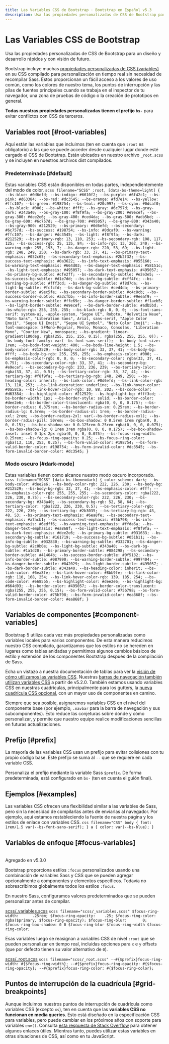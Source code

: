 ```yaml
---
title: Las Variables CSS de Bootstrap · Bootstrap en Español v5.3
description: Usa las propiedades personalizadas de CSS de Bootstrap para un diseño y desarrollo rápidos y con visión de futuro.
---
```


# Las Variables CSS de Bootstrap

Usa las propiedades personalizadas de CSS de Bootstrap para un diseño y desarrollo rápidos y con visión de futuro.

<MainBanner />

Bootstrap incluye muchas [propiedades personalizadas de CSS (variables)](https://developer.mozilla.org/en-US/docs/Web/CSS/Using_CSS_custom_properties) en su CSS compilado para personalización en tiempo real sin necesidad de recompilar Sass. Estos proporcionan un fácil acceso a los valores de uso común, como los colores de nuestro tema, los puntos de interrupción y las pilas de fuentes principales cuando se trabaja en el inspector de tu navegador, una zona de pruebas de código o la creación de prototipos en general.

**Todas nuestras propiedades personalizadas tienen el prefijo `bs-`** para evitar conflictos con CSS de terceros.

Variables root [#root-variables]
---------------------------------

Aquí están las variables que incluimos (ten en cuenta que `:root` es obligatorio) a las que se puede acceder desde cualquier lugar donde esté cargado el CSS de Bootstrap. Están ubicados en nuestro archivo `_root.scss` y se incluyen en nuestros archivos dist compilados.

### Predeterminado [#default]

Estas variables CSS están disponibles en todas partes, independientemente del modo de color.
    ```scss filename="SCSS"
    :root,
    [data-bs-theme=light] {
      --bs-blue: #0d6efd;
      --bs-indigo: #6610f2;
      --bs-purple: #6f42c1;
      --bs-pink: #d63384;
      --bs-red: #dc3545;
      --bs-orange: #fd7e14;
      --bs-yellow: #ffc107;
      --bs-green: #198754;
      --bs-teal: #20c997;
      --bs-cyan: #0dcaf0;
      --bs-black: #000;
      --bs-white: #fff;
      --bs-gray: #6c757d;
      --bs-gray-dark: #343a40;
      --bs-gray-100: #f8f9fa;
      --bs-gray-200: #e9ecef;
      --bs-gray-300: #dee2e6;
      --bs-gray-400: #ced4da;
      --bs-gray-500: #adb5bd;
      --bs-gray-600: #6c757d;
      --bs-gray-700: #495057;
      --bs-gray-800: #343a40;
      --bs-gray-900: #212529;
      --bs-primary: #0d6efd;
      --bs-secondary: #6c757d;
      --bs-success: #198754;
      --bs-info: #0dcaf0;
      --bs-warning: #ffc107;
      --bs-danger: #dc3545;
      --bs-light: #f8f9fa;
      --bs-dark: #212529;
      --bs-primary-rgb: 13, 110, 253;
      --bs-secondary-rgb: 108, 117, 125;
      --bs-success-rgb: 25, 135, 84;
      --bs-info-rgb: 13, 202, 240;
      --bs-warning-rgb: 255, 193, 7;
      --bs-danger-rgb: 220, 53, 69;
      --bs-light-rgb: 248, 249, 250;
      --bs-dark-rgb: 33, 37, 41;
      --bs-primary-text-emphasis: #052c65;
      --bs-secondary-text-emphasis: #2b2f32;
      --bs-success-text-emphasis: #0a3622;
      --bs-info-text-emphasis: #055160;
      --bs-warning-text-emphasis: #664d03;
      --bs-danger-text-emphasis: #58151c;
      --bs-light-text-emphasis: #495057;
      --bs-dark-text-emphasis: #495057;
      --bs-primary-bg-subtle: #cfe2ff;
      --bs-secondary-bg-subtle: #e2e3e5;
      --bs-success-bg-subtle: #d1e7dd;
      --bs-info-bg-subtle: #cff4fc;
      --bs-warning-bg-subtle: #fff3cd;
      --bs-danger-bg-subtle: #f8d7da;
      --bs-light-bg-subtle: #fcfcfd;
      --bs-dark-bg-subtle: #ced4da;
      --bs-primary-border-subtle: #9ec5fe;
      --bs-secondary-border-subtle: #c4c8cb;
      --bs-success-border-subtle: #a3cfbb;
      --bs-info-border-subtle: #9eeaf9;
      --bs-warning-border-subtle: #ffe69c;
      --bs-danger-border-subtle: #f1aeb5;
      --bs-light-border-subtle: #e9ecef;
      --bs-dark-border-subtle: #adb5bd;
      --bs-white-rgb: 255, 255, 255;
      --bs-black-rgb: 0, 0, 0;
      --bs-font-sans-serif: system-ui, -apple-system, "Segoe UI", Roboto, "Helvetica Neue", "Noto Sans", "Liberation Sans", Arial, sans-serif, "Apple Color Emoji", "Segoe UI Emoji", "Segoe UI Symbol", "Noto Color Emoji";
      --bs-font-monospace: SFMono-Regular, Menlo, Monaco, Consolas, "Liberation Mono", "Courier New", monospace;
      --bs-gradient: linear-gradient(180deg, rgba(255, 255, 255, 0.15), rgba(255, 255, 255, 0));
      --bs-body-font-family: var(--bs-font-sans-serif);
      --bs-body-font-size: 1rem;
      --bs-body-font-weight: 400;
      --bs-body-line-height: 1.5;
      --bs-body-color: #212529;
      --bs-body-color-rgb: 33, 37, 41;
      --bs-body-bg: #fff;
      --bs-body-bg-rgb: 255, 255, 255;
      --bs-emphasis-color: #000;
      --bs-emphasis-color-rgb: 0, 0, 0;
      --bs-secondary-color: rgba(33, 37, 41, 0.75);
      --bs-secondary-color-rgb: 33, 37, 41;
      --bs-secondary-bg: #e9ecef;
      --bs-secondary-bg-rgb: 233, 236, 239;
      --bs-tertiary-color: rgba(33, 37, 41, 0.5);
      --bs-tertiary-color-rgb: 33, 37, 41;
      --bs-tertiary-bg: #f8f9fa;
      --bs-tertiary-bg-rgb: 248, 249, 250;
      --bs-heading-color: inherit;
      --bs-link-color: #0d6efd;
      --bs-link-color-rgb: 13, 110, 253;
      --bs-link-decoration: underline;
      --bs-link-hover-color: #0a58ca;
      --bs-link-hover-color-rgb: 10, 88, 202;
      --bs-code-color: #d63384;
      --bs-highlight-color: #212529;
      --bs-highlight-bg: #fff3cd;
      --bs-border-width: 1px;
      --bs-border-style: solid;
      --bs-border-color: #dee2e6;
      --bs-border-color-translucent: rgba(0, 0, 0, 0.175);
      --bs-border-radius: 0.375rem;
      --bs-border-radius-sm: 0.25rem;
      --bs-border-radius-lg: 0.5rem;
      --bs-border-radius-xl: 1rem;
      --bs-border-radius-xxl: 2rem;
      --bs-border-radius-2xl: var(--bs-border-radius-xxl);
      --bs-border-radius-pill: 50rem;
      --bs-box-shadow: 0 0.5rem 1rem rgba(0, 0, 0, 0.15);
      --bs-box-shadow-sm: 0 0.125rem 0.25rem rgba(0, 0, 0, 0.075);
      --bs-box-shadow-lg: 0 1rem 3rem rgba(0, 0, 0, 0.175);
      --bs-box-shadow-inset: inset 0 1px 2px rgba(0, 0, 0, 0.075);
      --bs-focus-ring-width: 0.25rem;
      --bs-focus-ring-opacity: 0.25;
      --bs-focus-ring-color: rgba(13, 110, 253, 0.25);
      --bs-form-valid-color: #198754;
      --bs-form-valid-border-color: #198754;
      --bs-form-invalid-color: #dc3545;
      --bs-form-invalid-border-color: #dc3545;
    }
    ```

### Modo oscuro [#dark-mode]

Estas variables tienen como alcance nuestro modo oscuro incorporado.
    ```scss filename="SCSS"
    [data-bs-theme=dark] {
      color-scheme: dark;
      --bs-body-color: #dee2e6;
      --bs-body-color-rgb: 222, 226, 230;
      --bs-body-bg: #212529;
      --bs-body-bg-rgb: 33, 37, 41;
      --bs-emphasis-color: #fff;
      --bs-emphasis-color-rgb: 255, 255, 255;
      --bs-secondary-color: rgba(222, 226, 230, 0.75);
      --bs-secondary-color-rgb: 222, 226, 230;
      --bs-secondary-bg: #343a40;
      --bs-secondary-bg-rgb: 52, 58, 64;
      --bs-tertiary-color: rgba(222, 226, 230, 0.5);
      --bs-tertiary-color-rgb: 222, 226, 230;
      --bs-tertiary-bg: #2b3035;
      --bs-tertiary-bg-rgb: 43, 48, 53;
      --bs-primary-text-emphasis: #6ea8fe;
      --bs-secondary-text-emphasis: #a7acb1;
      --bs-success-text-emphasis: #75b798;
      --bs-info-text-emphasis: #6edff6;
      --bs-warning-text-emphasis: #ffda6a;
      --bs-danger-text-emphasis: #ea868f;
      --bs-light-text-emphasis: #f8f9fa;
      --bs-dark-text-emphasis: #dee2e6;
      --bs-primary-bg-subtle: #031633;
      --bs-secondary-bg-subtle: #161719;
      --bs-success-bg-subtle: #051b11;
      --bs-info-bg-subtle: #032830;
      --bs-warning-bg-subtle: #332701;
      --bs-danger-bg-subtle: #2c0b0e;
      --bs-light-bg-subtle: #343a40;
      --bs-dark-bg-subtle: #1a1d20;
      --bs-primary-border-subtle: #084298;
      --bs-secondary-border-subtle: #41464b;
      --bs-success-border-subtle: #0f5132;
      --bs-info-border-subtle: #087990;
      --bs-warning-border-subtle: #997404;
      --bs-danger-border-subtle: #842029;
      --bs-light-border-subtle: #495057;
      --bs-dark-border-subtle: #343a40;
      --bs-heading-color: inherit;
      --bs-link-color: #6ea8fe;
      --bs-link-hover-color: #8bb9fe;
      --bs-link-color-rgb: 110, 168, 254;
      --bs-link-hover-color-rgb: 139, 185, 254;
      --bs-code-color: #e685b5;
      --bs-highlight-color: #dee2e6;
      --bs-highlight-bg: #664d03;
      --bs-border-color: #495057;
      --bs-border-color-translucent: rgba(255, 255, 255, 0.15);
      --bs-form-valid-color: #75b798;
      --bs-form-valid-border-color: #75b798;
      --bs-form-invalid-color: #ea868f;
      --bs-form-invalid-border-color: #ea868f;
    }
    ```

Variables de componentes [#component-variables]
------------------------------------------------

Bootstrap 5 utiliza cada vez más propiedades personalizadas como variables locales para varios componentes. De esta manera reducimos nuestro CSS compilado, garantizamos que los estilos no se hereden en lugares como tablas anidadas y permitimos algunos cambios básicos de estilo y extensión de los componentes Bootstrap después de la compilación de Sass.

Echa un vistazo a nuestra documentación de tablas para ver la [visión de cómo utilizamos las variables CSS](/bootstrap/5.3/content/tables/#how-do-the-variants-and-accented-tables-work). Nuestras [barras de navegación también utilizan variables CSS](/bootstrap/5.3/components/navbar/#css) a partir de v5.2.0. También estamos usando variables CSS en nuestras cuadrículas, principalmente para los gutters, la [nueva cuadrícula CSS opcional](/bootstrap/5.3/layout/css-grid), con un mayor uso de componentes en camino.

<ContentSuggestion />

Siempre que sea posible, asignaremos variables CSS en el nivel del componente base (por ejemplo, `.navbar` para la barra de navegación y sus subcomponentes). Esto reduce las conjeturas sobre dónde y cómo personalizar, y permite que nuestro equipo realice modificaciones sencillas en futuras actualizaciones.

Prefijo [#prefix]
------------------

La mayoría de las variables CSS usan un prefijo para evitar colisiones con tu propio código base. Este prefijo se suma al `--` que se requiere en cada variable CSS.

Personaliza el prefijo mediante la variable Sass `$prefix`. De forma predeterminada, está configurado en `bs-` (ten en cuenta el guión final).

Ejemplos [#examples]
---------------------

Las variables CSS ofrecen una flexibilidad similar a las variables de Sass, pero sin la necesidad de compilarlas antes de enviarlas al navegador. Por ejemplo, aquí estamos restableciendo la fuente de nuestra página y los estilos de enlace con variables CSS.
    ```css filename="CSS"
    body {
      font: 1rem/1.5 var(--bs-font-sans-serif);
    }
    a {
      color: var(--bs-blue);
    }
    ```

Variables de enfoque [#focus-variables]
----------------------------------------
<br/>
<span className="py-1 px-3 text-green-700 border border-green-700 rounded-md">Agregado en v5.3.0</span>

Bootstrap proporciona estilos `:focus` personalizados usando una combinación de variables Sass y CSS que se pueden agregar opcionalmente a componentes y elementos específicos. Todavía no sobrescribimos globalmente todos los estilos `:focus`.

En nuestro Sass, configuramos valores predeterminados que se pueden personalizar antes de compilar.

[scss/_variables.scss](https://github.com/twbs/bootstrap/blob/v5.3.2/scss/_variables.scss)
    ```scss filename="scss/_variables.scss"
    $focus-ring-width:      .25rem;
    $focus-ring-opacity:    .25;
    $focus-ring-color:      rgba($primary, $focus-ring-opacity);
    $focus-ring-blur:       0;
    $focus-ring-box-shadow: 0 0 $focus-ring-blur $focus-ring-width $focus-ring-color;
    ```

Esas variables luego se reasignan a variables CSS de nivel `:root` que se pueden personalizar en tiempo real, incluidas opciones para `x` e `y` offsets (que por defecto tienen su valor alternativo de `0`).

[scss/_root.scss](https://github.com/twbs/bootstrap/blob/v5.3.2/scss/_root.scss)
    ```scss filename="scss/_root.scss"
    --#{$prefix}focus-ring-width: #{$focus-ring-width};
    --#{$prefix}focus-ring-opacity: #{$focus-ring-opacity};
    --#{$prefix}focus-ring-color: #{$focus-ring-color};
    ```

Puntos de interrupción de la cuadrícula [#grid-breakpoints]
------------------------------------------------------------

Aunque incluimos nuestros puntos de interrupción de cuadrícula como variables CSS (excepto `xs`), ten en cuenta que las **variables CSS no funcionan en media queries**. Esto está diseñado en la especificación CSS para variables, pero puede cambiar en los próximos años con soporte para variables `env()`. Consulta [esta respuesta de Stack Overflow](https://stackoverflow.com/a/47212942) para obtener algunos enlaces útiles. Mientras tanto, puedes utilizar estas variables en otras situaciones de CSS, así como en tu JavaScript.
